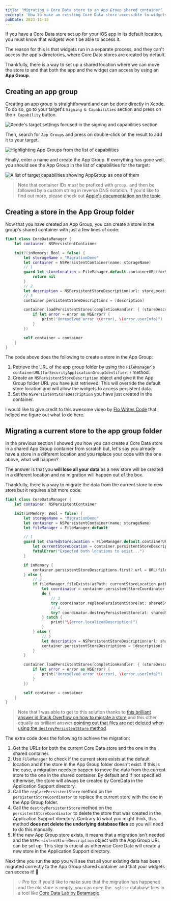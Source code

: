 ```yaml
---
title: 'Migrating a Core Data store to an App Group shared container'
excerpt: 'How to make an existing Core Data store accessible to widgets without losing any existing data.'
pubDate: 2023-11-15
---
```


If you have a Core Data store set up for your iOS app in its default location, you must know that widgets won't be able to access it.

The reason for this is that widgets run in a separate process, and they can't access the app's directories, where Core Data stores are created by default.

Thankfully, there is a way to set up a shared location where we can move the store to and that both the app and the widget can access by using an **App Group**.

## Creating an app group

Creating an app group is straightforward and can be done directly in Xcode. To do so, go to your target's `Signing & Capabilities` section and press on the `+ Capability` button.

![Xcode's target settings focused in the signing and capabilities section](/assets/posts/core-data-migration-app-group/signing-and-capabilities.webp)

Then, search for `App Groups` and press on double-click on the result to add it to your target.

![Highlighting App Groups from the list of capabilities](/assets/posts/core-data-migration-app-group/app-groups.webp)

Finally, enter a name and create the App Group. If everything has gone well, you should see the App Group in the list of capabilities for the target:

![A list of target capabilities showing AppGroup as one of them](/assets/posts/core-data-migration-app-group/capabilities-list.webp)

> Note that container IDs _must_ be prefixed with `group.` and then be followed by a custom string in reverse DNS notation. If you'd like to find out more, please check out [Apple's documentation on the topic](https://developer.apple.com/documentation/xcode/configuring-app-groups).

## Creating a store in the App Group folder

Now that you have created an App Group, you can create a store in the group's shared container with just a few lines of code:

```swift:CoreDataManager.swift
final class CoreDataManager {
    let container: NSPersistentContainer

    init?(inMemory: Bool = false) {
        let storageName = "MigrationDemo"
        let container = NSPersistentContainer(name: storageName)
        // 1
        guard let storeLocation = FileManager.default.containerURL(forSecurityApplicationGroupIdentifier: "group.dev.polpiella.MigrationDemo")?.appendingPathComponent("\(storageName).sqlite") else {
            return nil
        }
        // 2
        let description = NSPersistentStoreDescription(url: storeLocation)
        // 3
        container.persistentStoreDescriptions = [description]

        container.loadPersistentStores(completionHandler: { (storeDescription, error) in
            if let error = error as NSError? {
                print("Unresolved error \(error), \(error.userInfo)")
            }
        })

        self.container = container
    }
}
```

The code above does the following to create a store in the App Group:

1. Retrieve the URL of the app group folder by using the `FileManager`'s `containerURL(forSecurityApplicationGroupIdentifier:)` method.
2. Create an `NSPersistentStoreDescription` object and give it the App Group folder URL you have just retrieved. This will override the default store location and will allow the widgets to access persistent data.
3. Set the `NSPersistentStoreDescription` you have just created in the container.

I would like to give credit to this awesome video by [Flo Writes Code](https://twitter.com/FloWritesCode) that helped me figure out what to do here.


<YoutubeVideo id="FV_3kiRF90g" client:visible />

## Migrating a current store to the app group folder

In the previous section I showed you how you can create a Core Data store in a shared App Group container from scratch but, let's say you already have a store in a different location and you replace your code with the one above, what will happen?

The answer is that you **will lose all your data** as a new store will be created in a different location and no migration will happen out of the box.

Thankfully, there is a way to migrate the data from the current store to new store but it requires a bit more code:

```swift:CoreDataManager.swift
final class CoreDataManager {
    let container: NSPersistentContainer

    init(inMemory: Bool = false) {
        let storageName = "MigrationDemo"
        let container = NSPersistentContainer(name: storageName)
        let fileManager = FileManager.default

        // 1
        guard let sharedStoreLocation = FileManager.default.containerURL(forSecurityApplicationGroupIdentifier: "group.dev.polpiella.MigrationDemo")?.appendingPathComponent("\(storageName).sqlite"),
            let currentStoreLocation = container.persistentStoreDescriptions.first?.url else {
            fatalError("Expected both locations to exist...")
        }

        if inMemory {
            container.persistentStoreDescriptions.first?.url = URL(fileURLWithPath: "/dev/null")
        } else {
            // 2
            if fileManager.fileExists(atPath: currentStoreLocation.path) && !fileManager.fileExists(atPath: sharedStoreLocation.path) {
                let coordinator = container.persistentStoreCoordinator
                do {
                    // 3
                    try coordinator.replacePersistentStore(at: sharedStoreLocation, destinationOptions: nil, withPersistentStoreFrom: currentStoreLocation, sourceOptions: nil, type: .sqlite)
                    // 4
                    try? coordinator.destroyPersistentStore(at: sharedStoreLocation, type: .sqlite, options: nil)
                } catch {
                    print("\(error.localizedDescription)")
                }
            } else {
                // 5
                let description = NSPersistentStoreDescription(url: sharedStoreLocation)
                container.persistentStoreDescriptions = [description]
            }
        }

        container.loadPersistentStores(completionHandler: { (storeDescription, error) in
            if let error = error as NSError? {
                print("Unresolved error \(error), \(error.userInfo)")
            }
        })

        self.container = container
    }
}
```

> Note that I was able to get to this solution thanks to [this brilliant answer in Stack Overflow on how to migrate a store](https://stackoverflow.com/a/72480066) and this other equally as brilliant answer [pointing out that files are not deleted when using the `destroyPersistentStore` method](https://stackoverflow.com/a/72585271).

The extra code does the following to achieve the migration:

1. Get the URLs for both the current Core Data store and the one in the shared container.
2. Use `FileManager` to check if the current store exists at the default location and if the store in the App Group folder doesn't exist. If this is the case, a migration needs to happen to move the data from the current store to the one in the shared container. By default and if not specified otherwise, the store will always be created by CoreData in the Application Support directory.
3. Call the `replacePersistentStore` method on the `persistentStoreCoordinator` to replace the current store with the one in the App Group folder.
4. Call the `destroyPersistentStore` method on the `persistentStoreCoordinator` to delete the store that was created in the Application Support directory. Contrary to what you might think, this method **does not delete the underlying database files** so you will need to do this manually.
5. If the new App Group store exists, it means that a migration isn't needed and the `NSPersistentStoreDescription` object with the App Group URL can be set up. This step is crucial as otherwise Core Data will create a new store in the Application Support directory.

Next time you run the app you will see that all your existing data has been migrated correctly to the App Group shared container and that your widgets can access it! 🎉

> 💡 Pro tip: If you'd like to make sure that the migration has happened and the old store is empty, you can open the `.sqlite` database files in a tool like [Core Data Lab by Betamagic](https://betamagic.nl/products/coredatalab.html).

